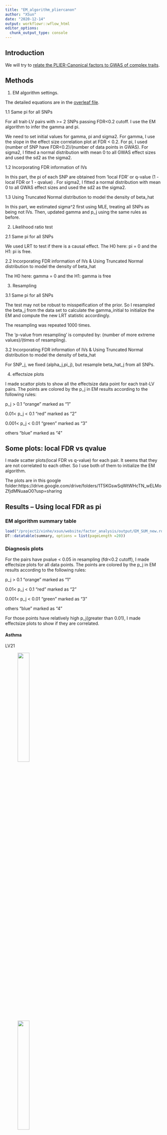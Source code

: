 ```yaml
---
title: "EM_algorithm_pliercanon"
author: "XSun"
date: "2020-12-14"
output: workflowr::wflow_html
editor_options:
  chunk_output_type: console
---
```


## Introduction

We will try to [relate the PLIER-Canonical factors to GWAS of complex traits](https://www.overleaf.com/project/5fc6d070dbe8f5b9fe43a54b).

## Methods

1. EM algorithm settings.

The detailed equations are in the [overleaf file](https://www.overleaf.com/project/5fc6d070dbe8f5b9fe43a54b). 

1.1 Same pi for all SNPs

For all trait-LV pairs with >= 2 SNPs passing FDR<0.2 cutoff. I use the EM algorithm to infer the gamma and pi.

We need to set initial values for gamma, pi and sigma2. For gamma, I use the slope in the effect size correlation plot at FDR < 0.2. For pi, I used  (number of SNP have FDR<0.2)/(number of data points in GWAS). For sigma2, I fitted a normal distribution with mean 0 to all GWAS effect sizes and used the sd2 as the sigma2.

1.2 Incorporating FDR information of IVs

In this part, the pi of each SNP are obtained from 'local FDR' or q-value (1 - local FDR or 1 - qvalue) . For sigma2, I fitted a normal distribution with mean 0 to all GWAS effect sizes and used the sd2 as the sigma2.

1.3 Using Truncated Normal distribution to model the density of beta_hat

In this part, we estimated sigma^2 first using MLE, treating all SNPs as being not IVs. Then, updated gamma and p_j using the same rules as before. 

2. Likelihood ratio test

2.1 Same pi for all SNPs

We used LRT to test if there is a causal effect. The H0 here: pi = 0 and the H1: pi is free. 

2.2 Incorporating FDR information of IVs & Using Truncated Normal distribution to model the density of beta_hat

The H0 here: gamma = 0 and the H1: gamma is free

3. Resampling

3.1 Same pi for all SNPs

The test may not be robust to misspeification of the prior. So I resampled the beta_j from the data set to calculate the gamma_initial to initialize the EM and compute the new LRT statistic accordingly. 

The resampling was repeated 1000 times. 

The 'p-value from resampling' is computed by: (number of more extreme values)/(times of resampling).

3.2 Incorporating FDR information of IVs & Using Truncated Normal distribution to model the density of beta_hat

For SNP_j, we fixed (alpha_j,pi_j), but resample beta_hat_j from all SNPs.

4. effectsize plots 

I made scattor plots to show all the effectsize data point for each trait-LV pairs. The points are colored by the p_j in EM results according to the following rules:

p_j > 0.1  "orange"  marked as "1"

0.01< p_j < 0.1  "red"  marked as "2"

0.001< p_j < 0.01  "green"  marked as "3" 

others  "blue"  marked as "4" 

## Some plots: local FDR vs qvalue

I made scatter plots(local FDR vs q-value) for each pair. It seems that they are not correlated to each other. So I use both of them to initialize the EM algorithm.

The plots are in this google folder:https://drive.google.com/drive/folders/1T5KGswSqWtWHcTN_wELMoZfjdMNuaaO0?usp=sharing


## Results  -- Using local FDR as pi

### EM algorithm summary table

```r
load("/project2/xinhe/xsun/website/factor_analysis/output/EM_SUM_new.rdata")
DT::datatable(summary, options = list(pageLength =20))
```

### Diagnosis plots 

For the pairs have pvalue < 0.05 in resampling (fdr<0.2 cutoff), I made effectsize plots for all data points. The points are colored by the p_j in EM results according to the following rules:

p_j > 0.1  "orange"  marked as "1"

0.01< p_j < 0.1  "red"  marked as "2"

0.001< p_j < 0.01  "green"  marked as "3" 

others  "blue"  marked as "4" 

For those points have relatively high p_j(greater than 0.01), I made effectsize plots to show if they are correlated.


#### Asthma

LV21

<figure class="half">
    <img src="https://github.com/xsun1229/factor_analysis/raw/master/output/effectsize_lv21_ukb.allasthma_emp_new_l.jpeg" width="30%">
</figure>

<figure class="half">
    <img src="https://github.com/xsun1229/factor_analysis/raw/master/output/effectsize_lv21_ukb.allasthma_emp_top_new_l.jpeg" width="30%">
</figure>

<figure class="half">
    <img src="https://github.com/xsun1229/factor_analysis/raw/master/output/effectsize_lv21_ukb.allasthma_pval5e8_d1k_ageco.jpeg" width="30%">
    <img src="https://github.com/xsun1229/factor_analysis/raw/master/output/resampling_hist_pliercanon_21_ukb.allasthma.jpeg" width="30%">
</figure>


#### lymphocyte count(lymph)

LV23

<figure class="half">
    <img src="https://github.com/xsun1229/factor_analysis/raw/master/output/effectsize_lv23_lymph_emp_new_l.jpeg" width="30%">
</figure>

<figure class="half">
    <img src="https://github.com/xsun1229/factor_analysis/raw/master/output/effectsize_lv23_lymph_emp_top_new_l.jpeg" width="30%">
</figure>

<figure class="half">
    <img src="https://github.com/xsun1229/factor_analysis/raw/master/output/effectsize_lv23_lymph_pval5e8_d1k_ageco.jpeg" width="30%">
    <img src="https://github.com/xsun1229/factor_analysis/raw/master/output/resampling_hist_pliercanon_23_lymph.jpeg" width="30%">
</figure>


#### white blood cell count (wbc)

LV119

<figure class="half">
    <img src="https://github.com/xsun1229/factor_analysis/raw/master/output/effectsize_lv119_wbc_emp_new_l.jpeg" width="30%">
</figure>

<figure class="half">
    <img src="https://github.com/xsun1229/factor_analysis/raw/master/output/effectsize_lv119_wbc_emp_top_new_l.jpeg" width="30%">
</figure>

<figure class="half">
    <img src="https://github.com/xsun1229/factor_analysis/raw/master/output/effectsize_lv119_wbc_pval5e8_d1k_ageco.jpeg" width="30%">
    <img src="https://github.com/xsun1229/factor_analysis/raw/master/output/resampling_hist_pliercanon_119_wbc.jpeg" width="30%">
</figure>

#### BMI

LV76

<figure class="half">
    <img src="https://github.com/xsun1229/factor_analysis/raw/master/output/effectsize_lv76_bmi_emp_new_l.jpeg" width="30%">
</figure>


<figure class="half">
    <img src="https://github.com/xsun1229/factor_analysis/raw/master/output/effectsize_lv76_bmi_pval5e8_d1k_ageco.jpeg" width="30%">
    <img src="https://github.com/xsun1229/factor_analysis/raw/master/output/resampling_hist_pliercanon_76_bmi.jpeg" width="30%">
</figure>

#### WHR

LV82

<figure class="half">
    <img src="https://github.com/xsun1229/factor_analysis/raw/master/output/effectsize_lv82_WHR_emp_new_l.jpeg" width="30%">
</figure>


<figure class="half">
    <img src="https://github.com/xsun1229/factor_analysis/raw/master/output/effectsize_lv82_WHR_pval5e8_d1k_ageco.jpeg" width="30%">
    <img src="https://github.com/xsun1229/factor_analysis/raw/master/output/resampling_hist_pliercanon_82_WHR.jpeg" width="30%">
</figure>


## Results  -- Using qvalues as pi

### EM algorithm summary table

```r
load("/project2/xinhe/xsun/website/factor_analysis/output/EM_SUM_new_q.rdata")
DT::datatable(summary, options = list(pageLength =20))
```

### Diagnosis plots 

For the pairs have pvalue < 0.05 in resampling, I made effectsize plots for all data points. The points are colored by the p_j in EM results according to the following rules:

p_j > 0.1  "orange"  marked as "1"

0.01< p_j < 0.1  "red"  marked as "2"

0.001< p_j < 0.01  "green"  marked as "3" 

others  "blue"  marked as "4" 

For those points have relatively high p_j(greater than 0.01), I made effectsize plots to show if they are correlated.

#### lymphocyte count(lymph)

LV123

<figure class="half">
    <img src="https://github.com/xsun1229/factor_analysis/raw/master/output/effectsize_lv123_lymph_emp_new_q.jpeg" width="30%">
</figure>

<figure class="half">
    <img src="https://github.com/xsun1229/factor_analysis/raw/master/output/effectsize_lv123_lymph_emp_top_new_q.jpeg" width="30%">
</figure>

<figure class="half">
    <img src="https://github.com/xsun1229/factor_analysis/raw/master/output/effectsize_lv123_lymph_pval5e8_d1k_ageco.jpeg" width="30%">
    <img src="https://github.com/xsun1229/factor_analysis/raw/master/output/resampling_hist_pliercanon_123_lymph.jpeg" width="30%">
</figure>


#### BMI

LV76

<figure class="half">
    <img src="https://github.com/xsun1229/factor_analysis/raw/master/output/effectsize_lv76_bmi_emp_new_q.jpeg" width="30%">
</figure>


<figure class="half">
    <img src="https://github.com/xsun1229/factor_analysis/raw/master/output/effectsize_lv76_bmi_pval5e8_d1k_ageco.jpeg" width="30%">
    <img src="https://github.com/xsun1229/factor_analysis/raw/master/output/resampling_hist_pliercanon_76_bmi.jpeg" width="30%">
</figure>


#### WHR

LV82

<figure class="half">
    <img src="https://github.com/xsun1229/factor_analysis/raw/master/output/effectsize_lv82_WHR_emp_new_q.jpeg" width="30%">
</figure>

<figure class="half">
    <img src="https://github.com/xsun1229/factor_analysis/raw/master/output/effectsize_lv82_WHR_emp_top_new_q.jpeg" width="30%">
</figure>

<figure class="half">
    <img src="https://github.com/xsun1229/factor_analysis/raw/master/output/effectsize_lv82_WHR_pval5e8_d1k_ageco.jpeg" width="30%">
    <img src="https://github.com/xsun1229/factor_analysis/raw/master/output/resampling_hist_pliercanon_82_WHR.jpeg" width="30%">
</figure>



## Results -- Using Truncated Normal distribution to model the density of beta_hat & using local FDR as pi

### EM algorithm summary table

```r
load("/project2/xinhe/xsun/website/factor_analysis/output/EM_SUM_new_turn.rdata")
DT::datatable(summary, options = list(pageLength =20))
```

### Diagnosis plots 

For the pairs have pvalue < 0.05 in resampling, I made effectsize plots for all data points. The points are colored by the p_j in EM results according to the following rules:

p_j > 0.1  "orange"  marked as "1"

0.01< p_j < 0.1  "red"  marked as "2"

0.001< p_j < 0.01  "green"  marked as "3" 

others  "blue"  marked as "4" 

For those points have relatively high p_j(greater than 0.01), I made effectsize plots to show if they are correlated.

### Asthma

lv82

<figure class="half">
    <img src="https://github.com/xsun1229/factor_analysis/raw/master/output/effectsize_lv82_ukb.allasthma_emp_trun.jpeg" width="30%">
</figure>

<figure class="half">
    <img src="https://github.com/xsun1229/factor_analysis/raw/master/output/effectsize_lv82_ukb.allasthma_emp_top_trun.jpeg" width="30%">
</figure>


<figure class="half">
    <img src="https://github.com/xsun1229/factor_analysis/raw/master/output/effectsize_lv82_ukb.allasthma_pval5e8_d1k_ageco.jpeg" width="30%">
    <img src="https://github.com/xsun1229/factor_analysis/raw/master/output/resampling_hist_pliercanon_82_ukb.allasthma.jpeg" width="30%">
</figure>



### Asthma_2

lv88

<figure class="half">
    <img src="https://github.com/xsun1229/factor_analysis/raw/master/output/effectsize_lv88_asthma_2_emp_trun.jpeg" width="30%">
</figure>


<figure class="half">
    <img src="https://github.com/xsun1229/factor_analysis/raw/master/output/effectsize_lv88_asthma_2_pval5e8_d1k_ageco.jpeg" width="30%">
    <img src="https://github.com/xsun1229/factor_analysis/raw/master/output/resampling_hist_pliercanon_88_asthma_2.jpeg" width="30%">
</figure>


### BMI 

lv76

<figure class="half">
    <img src="https://github.com/xsun1229/factor_analysis/raw/master/output/effectsize_lv76_bmi_emp_trun.jpeg" width="30%">
</figure>

<figure class="half">
    <img src="https://github.com/xsun1229/factor_analysis/raw/master/output/effectsize_lv76_bmi_emp_top_trun.jpeg" width="30%">
</figure>


<figure class="half">
    <img src="https://github.com/xsun1229/factor_analysis/raw/master/output/effectsize_lv76_bmi_pval5e8_d1k_ageco.jpeg" width="30%">
    <img src="https://github.com/xsun1229/factor_analysis/raw/master/output/resampling_hist_pliercanon_76_bmi.jpeg" width="30%">
</figure>



####  WHR

lv47

<figure class="half">
    <img src="https://github.com/xsun1229/factor_analysis/raw/master/output/effectsize_lv47_WHR_emp_trun.jpeg" width="30%">
</figure>

<figure class="half">
    <img src="https://github.com/xsun1229/factor_analysis/raw/master/output/effectsize_lv47_WHR_emp_top_trun.jpeg" width="30%">
</figure>

<figure class="half">
    <img src="https://github.com/xsun1229/factor_analysis/raw/master/output/effectsize_lv47_WHR_pval5e8_d1k_ageco.jpeg" width="30%">
    <img src="https://github.com/xsun1229/factor_analysis/raw/master/output/resampling_hist_pliercanon_47_WHR.jpeg" width="30%">
</figure>


lv82

<figure class="half">
    <img src="https://github.com/xsun1229/factor_analysis/raw/master/output/effectsize_lv82_WHR_emp_trun.jpeg" width="30%">
</figure>

<figure class="half">
    <img src="https://github.com/xsun1229/factor_analysis/raw/master/output/effectsize_lv82_WHR_emp_top_trun.jpeg" width="30%">
</figure>

<figure class="half">
    <img src="https://github.com/xsun1229/factor_analysis/raw/master/output/effectsize_lv82_WHR_pval5e8_d1k_ageco.jpeg" width="30%">
    <img src="https://github.com/xsun1229/factor_analysis/raw/master/output/resampling_hist_pliercanon_82_WHR.jpeg" width="30%">
</figure>

####  LDL

lv23

<figure class="half">
    <img src="https://github.com/xsun1229/factor_analysis/raw/master/output/effectsize_lv23_LDL_emp_trun.jpeg" width="30%">
</figure>

<figure class="half">
    <img src="https://github.com/xsun1229/factor_analysis/raw/master/output/effectsize_lv23_LDL_pval5e8_d1k_ageco.jpeg" width="30%">
    <img src="https://github.com/xsun1229/factor_analysis/raw/master/output/resampling_hist_pliercanon_23_LDL.jpeg" width="30%">
</figure>


lv117

<figure class="half">
    <img src="https://github.com/xsun1229/factor_analysis/raw/master/output/effectsize_lv117_LDL_emp_trun.jpeg" width="30%">
</figure>

<figure class="half">
    <img src="https://github.com/xsun1229/factor_analysis/raw/master/output/effectsize_lv117_LDL_emp_top_trun.jpeg" width="30%">
</figure>

<figure class="half">
    <img src="https://github.com/xsun1229/factor_analysis/raw/master/output/effectsize_lv117_LDL_pval5e8_d1k_ageco.jpeg" width="30%">
    <img src="https://github.com/xsun1229/factor_analysis/raw/master/output/resampling_hist_pliercanon_117_LDL.jpeg" width="30%">
</figure>

## Results -- Using Truncated Normal distribution to model the density of beta_hat & using qvalues as pi


### EM algorithm summary table

```r
load("/project2/xinhe/xsun/website/factor_analysis/output/EM_SUM_new_turn_q.rdata")
DT::datatable(summary, options = list(pageLength =20))
```

### Diagnosis plots 

For the pairs have pvalue < 0.05 in resampling, I made effectsize plots for all data points. The points are colored by the p_j in EM results according to the following rules:

p_j > 0.1  "orange"  marked as "1"

0.01< p_j < 0.1  "red"  marked as "2"

0.001< p_j < 0.01  "green"  marked as "3" 

others  "blue"  marked as "4" 

For those points have relatively high p_j(greater than 0.01), I made effectsize plots to show if they are correlated.

### Asthma

lv39

<figure class="half">
    <img src="https://github.com/xsun1229/factor_analysis/raw/master/output/effectsize_lv39_ukb.allasthma_emp_trun_q.jpeg" width="30%">
</figure>

<figure class="half">
    <img src="https://github.com/xsun1229/factor_analysis/raw/master/output/effectsize_lv39_ukb.allasthma_emp_top_trun_q.jpeg" width="30%">
</figure>


<figure class="half">
    <img src="https://github.com/xsun1229/factor_analysis/raw/master/output/effectsize_lv39_ukb.allasthma_pval5e8_d1k_ageco.jpeg" width="30%">
    <img src="https://github.com/xsun1229/factor_analysis/raw/master/output/resampling_hist_pliercanon_39_ukb.allasthma.jpeg" width="30%">
</figure>

lv82

<figure class="half">
    <img src="https://github.com/xsun1229/factor_analysis/raw/master/output/effectsize_lv82_ukb.allasthma_emp_trun_q.jpeg" width="30%">
</figure>

<figure class="half">
    <img src="https://github.com/xsun1229/factor_analysis/raw/master/output/effectsize_lv82_ukb.allasthma_emp_top_trun_q.jpeg" width="30%">
</figure>


<figure class="half">
    <img src="https://github.com/xsun1229/factor_analysis/raw/master/output/effectsize_lv82_ukb.allasthma_pval5e8_d1k_ageco.jpeg" width="30%">
    <img src="https://github.com/xsun1229/factor_analysis/raw/master/output/resampling_hist_pliercanon_82_ukb.allasthma.jpeg" width="30%">
</figure>


### LDL 

lv117

<figure class="half">
    <img src="https://github.com/xsun1229/factor_analysis/raw/master/output/effectsize_lv117_LDL_emp_trun_q.jpeg" width="30%">
</figure>

<figure class="half">
    <img src="https://github.com/xsun1229/factor_analysis/raw/master/output/effectsize_lv117_LDL_emp_top_trun_q.jpeg" width="30%">
</figure>


<figure class="half">
    <img src="https://github.com/xsun1229/factor_analysis/raw/master/output/effectsize_lv117_LDL_pval5e8_d1k_ageco.jpeg" width="30%">
    <img src="https://github.com/xsun1229/factor_analysis/raw/master/output/resampling_hist_pliercanon_117_LDL.jpeg" width="30%">
</figure>


####  WHR

lv82

<figure class="half">
    <img src="https://github.com/xsun1229/factor_analysis/raw/master/output/effectsize_lv82_WHR_emp_trun_q.jpeg" width="30%">
</figure>

<figure class="half">
    <img src="https://github.com/xsun1229/factor_analysis/raw/master/output/effectsize_lv82_WHR_emp_top_trun_q.jpeg" width="30%">
</figure>

<figure class="half">
    <img src="https://github.com/xsun1229/factor_analysis/raw/master/output/effectsize_lv82_WHR_pval5e8_d1k_ageco.jpeg" width="30%">
    <img src="https://github.com/xsun1229/factor_analysis/raw/master/output/resampling_hist_pliercanon_82_WHR.jpeg" width="30%">
</figure>



## Results  -- Same pi for all SNPs

### EM algorithm summary table

I made a table to show the pi and gamma in EM iteration. 

```r
load("/project2/xinhe/xsun/website/factor_analysis/output/EM_SUM.rdata")
DT::datatable(summary, options = list(pageLength =20))
```

### Diagnosis plots 

For the pairs have pvalue < 0.05 in resampling (fdr<0.2 cutoff), I made effectsize plots for all data points. The points are colored by the p_j in EM results according to the following rules:

p_j > 0.1  "orange"  marked as "1"

0.01< p_j < 0.1  "red"  marked as "2"

0.001< p_j < 0.01  "green"  marked as "3" 

others  "blue"  marked as "4" 

For those points have relatively high p_j(greater than 0.01), I made effectsize plots to show if they are correlated.


#### LDL

LV125

<figure class="half">
    <img src="https://github.com/xsun1229/factor_analysis/raw/master/output/effectsize_lv125_LDL_emp.jpeg" width="30%">
</figure>

<figure class="half">
    <img src="https://github.com/xsun1229/factor_analysis/raw/master/output/effectsize_lv125_LDL_emp_top.jpeg" width="30%">
</figure>

<figure class="half">
    <img src="https://github.com/xsun1229/factor_analysis/raw/master/output/effectsize_lv125_LDL_pval5e8_d1k_ageco.jpeg" width="30%">
    <img src="https://github.com/xsun1229/factor_analysis/raw/master/output/resampling_hist_pliercanon_125_LDL.jpeg" width="30%">
</figure>


#### lymphocyte count(lymph)

LV26

<figure class="half">
    <img src="https://github.com/xsun1229/factor_analysis/raw/master/output/effectsize_lv26_lymph_emp.jpeg" width="30%">
</figure>

<figure class="half">
    <img src="https://github.com/xsun1229/factor_analysis/raw/master/output/effectsize_lv26_lymph_pval5e8_d1k_ageco.jpeg" width="30%">
    <img src="https://github.com/xsun1229/factor_analysis/raw/master/output/resampling_hist_pliercanon_26_lymph.jpeg" width="30%">
</figure>




#### plt

LV49

<figure class="half">
    <img src="https://github.com/xsun1229/factor_analysis/raw/master/output/effectsize_lv49_plt_emp.jpeg" width="30%">
</figure>

<figure class="half">
    <img src="https://github.com/xsun1229/factor_analysis/raw/master/output/effectsize_lv49_plt_emp_top.jpeg" width="30%">
</figure>

<figure class="half">
    <img src="https://github.com/xsun1229/factor_analysis/raw/master/output/effectsize_lv49_plt_pval5e8_d1k_ageco.jpeg" width="30%">
    <img src="https://github.com/xsun1229/factor_analysis/raw/master/output/resampling_hist_pliercanon_49_plt.jpeg" width="30%">
</figure>



#### rbc

<figure class="half">
    <img src="https://github.com/xsun1229/factor_analysis/raw/master/output/effectsize_lv82_rbc_emp.jpeg" width="30%">
</figure>

<figure class="half">
    <img src="https://github.com/xsun1229/factor_analysis/raw/master/output/effectsize_lv82_rbc_pval5e8_d1k_ageco.jpeg" width="30%">
    <img src="https://github.com/xsun1229/factor_analysis/raw/master/output/resampling_hist_pliercanon_82_rbc.jpeg" width="30%">
</figure>


#### asthma

LV36

<figure class="half">
    <img src="https://github.com/xsun1229/factor_analysis/raw/master/output/effectsize_lv36_ukb.allasthma_emp.jpeg" width="30%">
</figure>


<figure class="half">
    <img src="https://github.com/xsun1229/factor_analysis/raw/master/output/effectsize_lv36_ukb.allasthma_pval5e8_d1k_ageco.jpeg" width="30%">
    <img src="https://github.com/xsun1229/factor_analysis/raw/master/output/resampling_hist_pliercanon_36_ukb.allasthma.jpeg" width="30%">
</figure>


LV39

<figure class="half">
    <img src="https://github.com/xsun1229/factor_analysis/raw/master/output/effectsize_lv39_ukb.allasthma_emp.jpeg" width="30%">
</figure>

<figure class="half">
    <img src="https://github.com/xsun1229/factor_analysis/raw/master/output/effectsize_lv39_ukb.allasthma_pval5e8_d1k_ageco.jpeg" width="30%">
    <img src="https://github.com/xsun1229/factor_analysis/raw/master/output/resampling_hist_pliercanon_39_ukb.allasthma.jpeg" width="30%">
</figure>




#### wbc

LV6

<figure class="half">
    <img src="https://github.com/xsun1229/factor_analysis/raw/master/output/effectsize_lv6_wbc_emp.jpeg" width="30%">
</figure>

<figure class="half">
    <img src="https://github.com/xsun1229/factor_analysis/raw/master/output/effectsize_lv6_wbc_emp_top.jpeg" width="30%">
</figure>

<figure class="half">
    <img src="https://github.com/xsun1229/factor_analysis/raw/master/output/effectsize_lv6_wbc_pval5e8_d1k_ageco.jpeg" width="30%">
    <img src="https://github.com/xsun1229/factor_analysis/raw/master/output/resampling_hist_pliercanon_6_wbc.jpeg" width="30%">
</figure>

LV119

<figure class="half">
    <img src="https://github.com/xsun1229/factor_analysis/raw/master/output/effectsize_lv119_wbc_emp.jpeg" width="30%">
</figure>

<figure class="half">
    <img src="https://github.com/xsun1229/factor_analysis/raw/master/output/effectsize_lv119_wbc_pval5e8_d1k_ageco.jpeg" width="30%">
    <img src="https://github.com/xsun1229/factor_analysis/raw/master/output/resampling_hist_pliercanon_119_wbc.jpeg" width="30%">
</figure>


#### WHR

LV47

<figure class="half">
    <img src="https://github.com/xsun1229/factor_analysis/raw/master/output/effectsize_lv47_WHR_emp.jpeg" width="30%">
</figure>


<figure class="half">
    <img src="https://github.com/xsun1229/factor_analysis/raw/master/output/effectsize_lv47_WHR_pval5e8_d1k_ageco.jpeg" width="30%">
    <img src="https://github.com/xsun1229/factor_analysis/raw/master/output/resampling_hist_pliercanon_47_WHR.jpeg" width="30%">
</figure>


